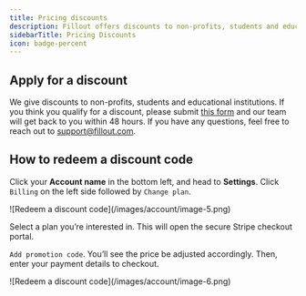```yaml
---
title: Pricing discounts
description: Fillout offers discounts to non-profits, students and educational institutions. Apply for a discount and learn how you can redeem a promotional code.
sidebarTitle: Pricing Discounts
icon: badge-percent
---
```

## Apply for a discount

We give discounts to non-profits, students and educational institutions. If you think you qualify for a discount, please submit [this form](https://forms.fillout.com/t/f4xmMXe61Tus) and our team will get back to you within 48 hours. If you have any questions, feel free to reach out to support@fillout.com.

## How to redeem a discount code

Click your **Account name** in the bottom left, and head to **Settings**. Click `Billing` on the left side followed by `Change plan`.

<Frame>
  ![Redeem a discount code](/images/account/image-5.png)
</Frame>

Select a plan you’re interested in. This will open the secure Stripe checkout portal.

`Add promotion code`. You’ll see the price be adjusted accordingly. Then, enter your payment details to checkout.

<Frame>
  ![Redeem a discount code](/images/account/image-6.png)
</Frame>
